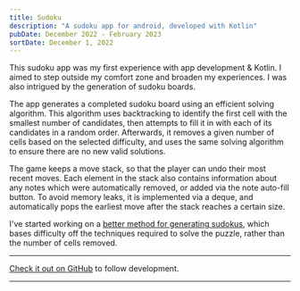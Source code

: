 ```yaml
--- 
title: Sudoku
description: "A sudoku app for android, developed with Kotlin"
pubDate: December 2022 - February 2023
sortDate: December 1, 2022
---
```


This sudoku app was my first experience with app development & Kotlin.
I aimed to step outside my comfort zone and broaden my experiences.
I was also intrigued by the generation of sudoku boards. 

The app generates a completed sudoku board using an efficient solving algorithm. This algorithm uses backtracking to identify the first cell with the
smallest number of candidates, then attempts to fill it in with each of its candidates in a random order. Afterwards, it removes a given number of cells
based on the selected difficulty, and uses the same solving algorithm to ensure there are no new valid solutions. 

<BlogImage src={Sudoku} alt="Screenshot of my Sudoku Android App, showing a game-in-progress." />

The game keeps a move stack, so that the player can undo their most recent moves. Each element in the stack also contains information about any notes which
were automatically removed, or added via the note auto-fill button. To avoid memory leaks, it is implemented via a deque, 
and automatically pops the earliest move after the stack reaches a certain size.

I've started working on a [better method for generating sudokus](/blog/generating-sudokus), which bases difficulty off the techniques required to solve the puzzle, 
rather than the number of cells removed.

--- 

[Check it out on GitHub](https://github.com/mortonjack/sudoku 'Sudoku Repo') to follow development.

---